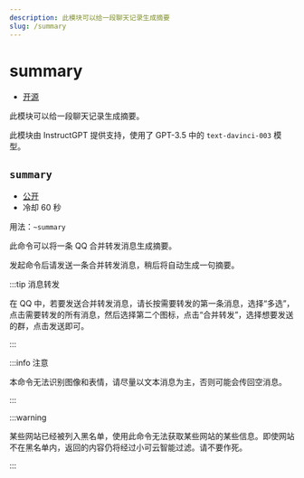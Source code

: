 ```yaml
---
description: 此模块可以给一段聊天记录生成摘要
slug: /summary
---
```


# summary

-   [开源](/docs/help/faq#为什么有些模块没有开源)

此模块可以给一段聊天记录生成摘要。

此模块由 InstructGPT 提供支持，使用了 GPT-3.5 中的 `text-davinci-003` 模型。

## `summary`

-   [公开](permissions)
-   冷却 60 秒

用法：`~summary`

此命令可以将一条 QQ 合并转发消息生成摘要。

发起命令后请发送一条合并转发消息，稍后将自动生成一句摘要。

:::tip 消息转发

在 QQ 中，若要发送合并转发消息，请长按需要转发的第一条消息，选择“多选”，点击需要转发的所有消息，然后选择第二个图标，点击“合并转发”，选择想要发送的群，点击发送即可。

:::

:::info 注意

本命令无法识别图像和表情，请尽量以文本消息为主，否则可能会传回空消息。

:::

:::warning

某些网站已经被列入黑名单，使用此命令无法获取某些网站的某些信息。即使网站不在黑名单内，返回的内容仍将经过小可云智能过滤。请不要作死。

:::
